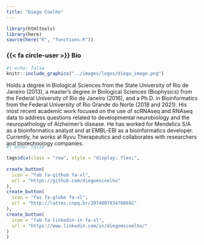 ```yaml
---
title: "Diego Coelho"
---
```


```r
library(htmltools)
library(here)
source(here("R", "functions.R"))
```

### {{< fa circle-user >}} Bio 

:::{.bio-row}
:::{.bio-column-right}

```r
#| echo: false
knitr::include_graphics("../images/logos/diego_image.png")
```
:::

:::{.bio-column-left}
Holds a degree in Biological Sciences from the State University of Rio de Janeiro (2013), a master's degree in Biological Sciences (Biophysics) from the Federal University of Rio de Janeiro (2016), and a Ph.D. in Bioinformatics from the Federal University of Rio Grande do Norte (2018 and 2021). His most recent academic work focused on the use of scRNAseq and RNAseq data to address questions related to developmental neurobiology and the neuropathology of Alzheimer’s disease. He has worked for Mendelics S/A as a bioinformatics analyst and at EMBL-EBI as a bioinformatics developer. Currently, he works at Ryvu Therapeutics and collaborates with researchers and biotechnology companies.

:::
:::

:::{.column-body style="margin-top:-20px;"}
```r
#| echo: false

tags$div(class = "row", style = "display: flex;",
         
create_button(
  icon = "fab fa-github fa-xl",
  url = "https://github.com/diegomscoelho"
),
create_button(
  icon = "fas fa-globe fa-xl",
  url = "http://lattes.cnpq.br/2074007934768692"
),
create_button(
  icon = "fab fa-linkedin-in fa-xl",
  url = "https://www.linkedin.com/in/diegomscoelho/"
)
)
```
:::



